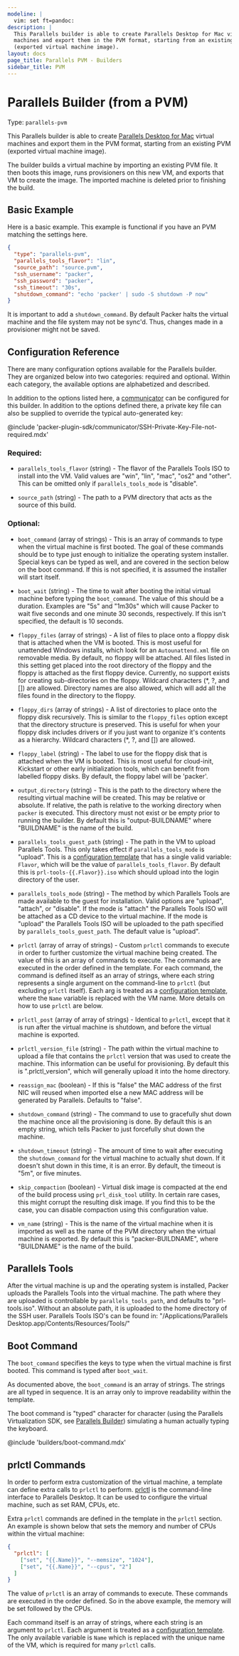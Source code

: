 ```yaml
---
modeline: |
  vim: set ft=pandoc:
description: |
  This Parallels builder is able to create Parallels Desktop for Mac virtual
  machines and export them in the PVM format, starting from an existing PVM
  (exported virtual machine image).
layout: docs
page_title: Parallels PVM - Builders
sidebar_title: PVM
---
```


# Parallels Builder (from a PVM)

Type: `parallels-pvm`

This Parallels builder is able to create [Parallels Desktop for
Mac](https://www.parallels.com/products/desktop/) virtual machines and export
them in the PVM format, starting from an existing PVM (exported virtual machine
image).

The builder builds a virtual machine by importing an existing PVM file. It then
boots this image, runs provisioners on this new VM, and exports that VM to
create the image. The imported machine is deleted prior to finishing the build.

## Basic Example

Here is a basic example. This example is functional if you have an PVM matching
the settings here.

```json
{
  "type": "parallels-pvm",
  "parallels_tools_flavor": "lin",
  "source_path": "source.pvm",
  "ssh_username": "packer",
  "ssh_password": "packer",
  "ssh_timeout": "30s",
  "shutdown_command": "echo 'packer' | sudo -S shutdown -P now"
}
```

It is important to add a `shutdown_command`. By default Packer halts the virtual
machine and the file system may not be sync'd. Thus, changes made in a
provisioner might not be saved.

## Configuration Reference

There are many configuration options available for the Parallels builder. They
are organized below into two categories: required and optional. Within each
category, the available options are alphabetized and described.

In addition to the options listed here, a
[communicator](/docs/templates/communicator) can be configured for this
builder. In addition to the options defined there, a private key file
can also be supplied to override the typical auto-generated key:

@include 'packer-plugin-sdk/communicator/SSH-Private-Key-File-not-required.mdx'

### Required:

- `parallels_tools_flavor` (string) - The flavor of the Parallels Tools ISO to
  install into the VM. Valid values are "win", "lin", "mac", "os2"
  and "other". This can be omitted only if `parallels_tools_mode`
  is "disable".

- `source_path` (string) - The path to a PVM directory that acts as the source
  of this build.

### Optional:

- `boot_command` (array of strings) - This is an array of commands to type
  when the virtual machine is first booted. The goal of these commands should
  be to type just enough to initialize the operating system installer. Special
  keys can be typed as well, and are covered in the section below on the
  boot command. If this is not specified, it is assumed the installer will
  start itself.

- `boot_wait` (string) - The time to wait after booting the initial virtual
  machine before typing the `boot_command`. The value of this should be
  a duration. Examples are "5s" and "1m30s" which will cause Packer to wait
  five seconds and one minute 30 seconds, respectively. If this isn't
  specified, the default is 10 seconds.

- `floppy_files` (array of strings) - A list of files to place onto a floppy
  disk that is attached when the VM is booted. This is most useful for
  unattended Windows installs, which look for an `Autounattend.xml` file on
  removable media. By default, no floppy will be attached. All files listed in
  this setting get placed into the root directory of the floppy and the floppy
  is attached as the first floppy device. Currently, no support exists for
  creating sub-directories on the floppy. Wildcard characters (\*, ?,
  and \[\]) are allowed. Directory names are also allowed, which will add all
  the files found in the directory to the floppy.

- `floppy_dirs` (array of strings) - A list of directories to place onto
  the floppy disk recursively. This is similar to the `floppy_files` option
  except that the directory structure is preserved. This is useful for when
  your floppy disk includes drivers or if you just want to organize it's
  contents as a hierarchy. Wildcard characters (\*, ?, and \[\]) are allowed.

- `floppy_label` (string) - The label to use for the floppy disk that
  is attached when the VM is booted. This is most useful for cloud-init,
  Kickstart or other early initialization tools, which can benefit from labelled floppy disks.
  By default, the floppy label will be 'packer'.

- `output_directory` (string) - This is the path to the directory where the
  resulting virtual machine will be created. This may be relative or absolute.
  If relative, the path is relative to the working directory when `packer`
  is executed. This directory must not exist or be empty prior to running
  the builder. By default this is "output-BUILDNAME" where "BUILDNAME" is the
  name of the build.

- `parallels_tools_guest_path` (string) - The path in the VM to upload
  Parallels Tools. This only takes effect if `parallels_tools_mode`
  is "upload". This is a [configuration
  template](/docs/templates/engine) that has a single
  valid variable: `Flavor`, which will be the value of
  `parallels_tools_flavor`. By default this is `prl-tools-{{.Flavor}}.iso`
  which should upload into the login directory of the user.

- `parallels_tools_mode` (string) - The method by which Parallels Tools are
  made available to the guest for installation. Valid options are "upload",
  "attach", or "disable". If the mode is "attach" the Parallels Tools ISO will
  be attached as a CD device to the virtual machine. If the mode is "upload"
  the Parallels Tools ISO will be uploaded to the path specified by
  `parallels_tools_guest_path`. The default value is "upload".

- `prlctl` (array of array of strings) - Custom `prlctl` commands to execute
  in order to further customize the virtual machine being created. The value
  of this is an array of commands to execute. The commands are executed in the
  order defined in the template. For each command, the command is defined
  itself as an array of strings, where each string represents a single
  argument on the command-line to `prlctl` (but excluding `prlctl` itself).
  Each arg is treated as a [configuration
  template](/docs/templates/engine), where the `Name`
  variable is replaced with the VM name. More details on how to use `prlctl`
  are below.

- `prlctl_post` (array of array of strings) - Identical to `prlctl`, except
  that it is run after the virtual machine is shutdown, and before the virtual
  machine is exported.

- `prlctl_version_file` (string) - The path within the virtual machine to
  upload a file that contains the `prlctl` version that was used to create
  the machine. This information can be useful for provisioning. By default
  this is ".prlctl_version", which will generally upload it into the
  home directory.

- `reassign_mac` (boolean) - If this is "false" the MAC address of the first
  NIC will reused when imported else a new MAC address will be generated
  by Parallels. Defaults to "false".

- `shutdown_command` (string) - The command to use to gracefully shut down the
  machine once all the provisioning is done. By default this is an empty
  string, which tells Packer to just forcefully shut down the machine.

- `shutdown_timeout` (string) - The amount of time to wait after executing the
  `shutdown_command` for the virtual machine to actually shut down. If it
  doesn't shut down in this time, it is an error. By default, the timeout is
  "5m", or five minutes.

- `skip_compaction` (boolean) - Virtual disk image is compacted at the end of
  the build process using `prl_disk_tool` utility. In certain rare cases, this
  might corrupt the resulting disk image. If you find this to be the case,
  you can disable compaction using this configuration value.

- `vm_name` (string) - This is the name of the virtual machine when it is
  imported as well as the name of the PVM directory when the virtual machine
  is exported. By default this is "packer-BUILDNAME", where "BUILDNAME" is the
  name of the build.

## Parallels Tools

After the virtual machine is up and the operating system is installed, Packer
uploads the Parallels Tools into the virtual machine. The path where they are
uploaded is controllable by `parallels_tools_path`, and defaults to
"prl-tools.iso". Without an absolute path, it is uploaded to the home directory
of the SSH user. Parallels Tools ISO's can be found in: "/Applications/Parallels
Desktop.app/Contents/Resources/Tools/"

## Boot Command

The `boot_command` specifies the keys to type when the virtual machine is first
booted. This command is typed after `boot_wait`.

As documented above, the `boot_command` is an array of strings. The strings are
all typed in sequence. It is an array only to improve readability within the
template.

The boot command is "typed" character for character (using the Parallels
Virtualization SDK, see [Parallels Builder](/docs/builders/parallels))
simulating a human actually typing the keyboard.

@include 'builders/boot-command.mdx'

## prlctl Commands

In order to perform extra customization of the virtual machine, a template can
define extra calls to `prlctl` to perform.
[prlctl](http://download.parallels.com/desktop/v9/ga/docs/en_US/Parallels%20Command%20Line%20Reference%20Guide.pdf)
is the command-line interface to Parallels Desktop. It can be used to configure
the virtual machine, such as set RAM, CPUs, etc.

Extra `prlctl` commands are defined in the template in the `prlctl` section. An
example is shown below that sets the memory and number of CPUs within the
virtual machine:

```json
{
  "prlctl": [
    ["set", "{{.Name}}", "--memsize", "1024"],
    ["set", "{{.Name}}", "--cpus", "2"]
  ]
}
```

The value of `prlctl` is an array of commands to execute. These commands are
executed in the order defined. So in the above example, the memory will be set
followed by the CPUs.

Each command itself is an array of strings, where each string is an argument to
`prlctl`. Each argument is treated as a [configuration
template](/docs/templates/engine). The only available
variable is `Name` which is replaced with the unique name of the VM, which is
required for many `prlctl` calls.
